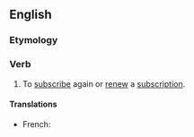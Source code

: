 ==English==

===Etymology===
{{prefix|en|re|subscribe}}

===Verb===
{{en-verb|resubscrib|es}}

# To [[subscribe]] again or [[renew]] a [[subscription]].

====Translations====
{{trans-top|subscribing again or renewing a subscription}}
* French: {{t+|fr|réabonner}}
{{trans-mid}}
{{trans-bottom}}
